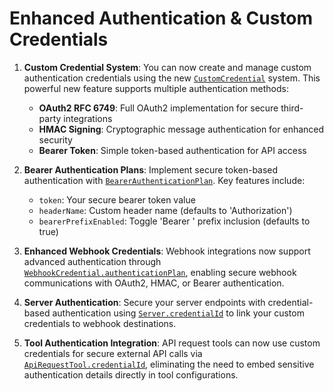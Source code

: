 # Enhanced Authentication & Custom Credentials

1. **Custom Credential System**: You can now create and manage custom authentication credentials using the new [`CustomCredential`](https://api.vapi.ai/api#:~:text=CustomCredential) system. This powerful new feature supports multiple authentication methods:
    - **OAuth2 RFC 6749**: Full OAuth2 implementation for secure third-party integrations
    - **HMAC Signing**: Cryptographic message authentication for enhanced security
    - **Bearer Token**: Simple token-based authentication for API access

2. **Bearer Authentication Plans**: Implement secure token-based authentication with [`BearerAuthenticationPlan`](https://api.vapi.ai/api#:~:text=BearerAuthenticationPlan). Key features include:
    - `token`: Your secure bearer token value
    - `headerName`: Custom header name (defaults to 'Authorization')
    - `bearerPrefixEnabled`: Toggle 'Bearer ' prefix inclusion (defaults to true)

3. **Enhanced Webhook Credentials**: Webhook integrations now support advanced authentication through [`WebhookCredential.authenticationPlan`](https://api.vapi.ai/api#:~:text=WebhookCredential.authenticationPlan), enabling secure webhook communications with OAuth2, HMAC, or Bearer authentication.

4. **Server Authentication**: Secure your server endpoints with credential-based authentication using [`Server.credentialId`](https://api.vapi.ai/api#:~:text=Server.credentialId) to link your custom credentials to webhook destinations.

5. **Tool Authentication Integration**: API request tools can now use custom credentials for secure external API calls via [`ApiRequestTool.credentialId`](https://api.vapi.ai/api#:~:text=ApiRequestTool.credentialId), eliminating the need to embed sensitive authentication details directly in tool configurations.
